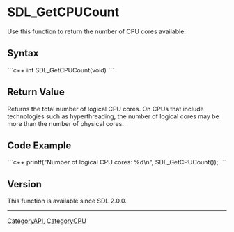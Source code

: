 <!-- pragma section-numbers off -->
<!-- pragma disable-camelcase -->

= SDL_GetCPUCount =
Use this function to return the number of CPU cores available.


== Syntax ==
```c++
int SDL_GetCPUCount(void)
```
== Return Value ==
Returns the total number of logical CPU cores. On CPUs that include technologies such as hyperthreading, the number of logical cores may be more than the number of physical cores.

== Code Example ==
```c++
printf("Number of logical CPU cores: %d\n", SDL_GetCPUCount());
```

== Version ==
This function is available since SDL 2.0.0.

----
[[CategoryAPI]], [[CategoryCPU]]

